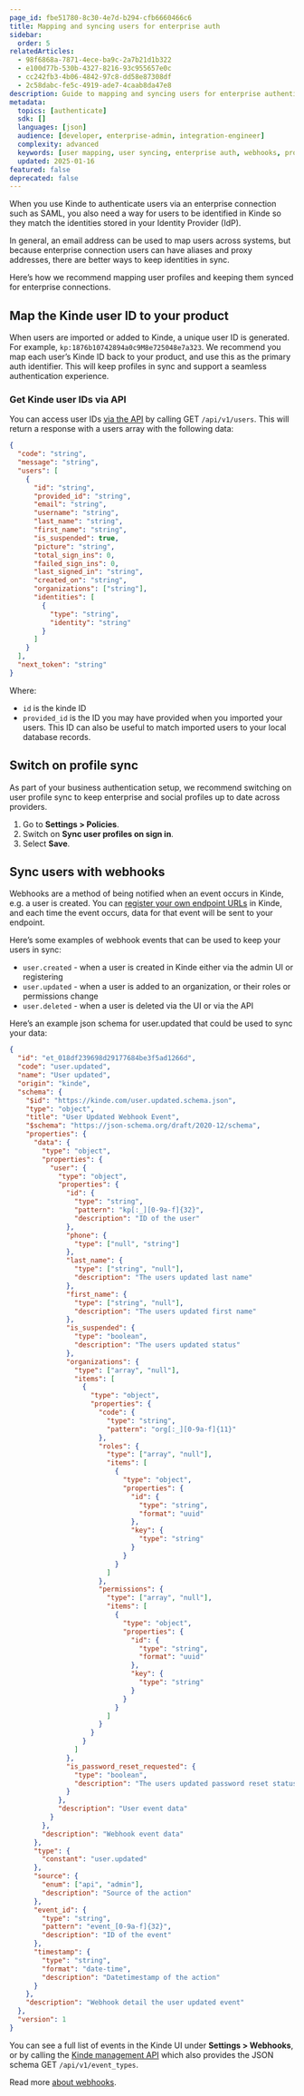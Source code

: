 ```yaml
---
page_id: fbe51780-8c30-4e7d-b294-cfb6660466c6
title: Mapping and syncing users for enterprise auth
sidebar:
  order: 5
relatedArticles:
  - 98f6868a-7871-4ece-ba9c-2a7b21d1b322
  - e100d77b-530b-4327-8216-93c955657e0c
  - cc242fb3-4b06-4842-97c8-dd58e87308df
  - 2c58dabc-fe5c-4919-ade7-4caab8da47e8
description: Guide to mapping and syncing users for enterprise authentication including user ID mapping, profile sync, and webhook integration.
metadata:
  topics: [authenticate]
  sdk: []
  languages: [json]
  audience: [developer, enterprise-admin, integration-engineer]
  complexity: advanced
  keywords: [user mapping, user syncing, enterprise auth, webhooks, profile sync, user ID, API integration]
  updated: 2025-01-16
featured: false
deprecated: false
---
```


When you use Kinde to authenticate users via an enterprise connection such as SAML, you also need a way for users to be identified in Kinde so they match the identities stored in your Identity Provider (IdP).

In general, an email address can be used to map users across systems, but because enterprise connection users can have aliases and proxy addresses, there are better ways to keep identities in sync.

Here’s how we recommend mapping user profiles and keeping them synced for enterprise connections.

## Map the Kinde user ID to your product

When users are imported or added to Kinde, a unique user ID is generated. For example, `kp:1876b10742894a0c9M8e725048e7a323`. We recommend you map each user’s Kinde ID back to your product, and use this as the primary auth identifier. This will keep profiles in sync and support a seamless authentication experience.

### Get Kinde user IDs via API

You can access user IDs [via the API](http://localhost:4321/kinde-apis/management#tag/users/post/api/v1/users/{user_id}/identities) by calling GET `/api/v1/users`. This will return a response with a users array with the following data:

```json
{
  "code": "string",
  "message": "string",
  "users": [
    {
      "id": "string",
      "provided_id": "string",
      "email": "string",
      "username": "string",
      "last_name": "string",
      "first_name": "string",
      "is_suspended": true,
      "picture": "string",
      "total_sign_ins": 0,
      "failed_sign_ins": 0,
      "last_signed_in": "string",
      "created_on": "string",
      "organizations": ["string"],
      "identities": [
        {
          "type": "string",
          "identity": "string"
        }
      ]
    }
  ],
  "next_token": "string"
}
```

Where:

- `id` is the kinde ID
- `provided_id` is the ID you may have provided when you imported your users. This ID can also be useful to match imported users to your local database records.

## Switch on profile sync

As part of your business authentication setup, we recommend switching on user profile sync to keep enterprise and social profiles up to date across providers.

1. Go to **Settings > Policies**.
2. Switch on **Sync user profiles on sign in**.
3. Select **Save**.

## Sync users with webhooks

Webhooks are a method of being notified when an event occurs in Kinde, e.g. a user is created. You can [register your own endpoint URLs](/integrate/webhooks/add-manage-webhooks/) in Kinde, and each time the event occurs, data for that event will be sent to your endpoint.

Here’s some examples of webhook events that can be used to keep your users in sync:

- `user.created` - when a user is created in Kinde either via the admin UI or registering
- `user.updated` - when a user is added to an organization, or their roles or permissions change
- `user.deleted` - when a user is deleted via the UI or via the API

Here’s an example json schema for user.updated that could be used to sync your data:

```json
{
  "id": "et_018df239698d29177684be3f5ad1266d",
  "code": "user.updated",
  "name": "User updated",
  "origin": "kinde",
  "schema": {
    "$id": "https://kinde.com/user.updated.schema.json",
    "type": "object",
    "title": "User Updated Webhook Event",
    "$schema": "https://json-schema.org/draft/2020-12/schema",
    "properties": {
      "data": {
        "type": "object",
        "properties": {
          "user": {
            "type": "object",
            "properties": {
              "id": {
                "type": "string",
                "pattern": "kp[:_][0-9a-f]{32}",
                "description": "ID of the user"
              },
              "phone": {
                "type": ["null", "string"]
              },
              "last_name": {
                "type": ["string", "null"],
                "description": "The users updated last name"
              },
              "first_name": {
                "type": ["string", "null"],
                "description": "The users updated first name"
              },
              "is_suspended": {
                "type": "boolean",
                "description": "The users updated status"
              },
              "organizations": {
                "type": ["array", "null"],
                "items": [
                  {
                    "type": "object",
                    "properties": {
                      "code": {
                        "type": "string",
                        "pattern": "org[:_][0-9a-f]{11}"
                      },
                      "roles": {
                        "type": ["array", "null"],
                        "items": [
                          {
                            "type": "object",
                            "properties": {
                              "id": {
                                "type": "string",
                                "format": "uuid"
                              },
                              "key": {
                                "type": "string"
                              }
                            }
                          }
                        ]
                      },
                      "permissions": {
                        "type": ["array", "null"],
                        "items": [
                          {
                            "type": "object",
                            "properties": {
                              "id": {
                                "type": "string",
                                "format": "uuid"
                              },
                              "key": {
                                "type": "string"
                              }
                            }
                          }
                        ]
                      }
                    }
                  }
                ]
              },
              "is_password_reset_requested": {
                "type": "boolean",
                "description": "The users updated password reset status"
              }
            },
            "description": "User event data"
          }
        },
        "description": "Webhook event data"
      },
      "type": {
        "constant": "user.updated"
      },
      "source": {
        "enum": ["api", "admin"],
        "description": "Source of the action"
      },
      "event_id": {
        "type": "string",
        "pattern": "event_[0-9a-f]{32}",
        "description": "ID of the event"
      },
      "timestamp": {
        "type": "string",
        "format": "date-time",
        "description": "Datetimestamp of the action"
      }
    },
    "description": "Webhook detail the user updated event"
  },
  "version": 1
}
```

You can see a full list of events in the Kinde UI under **Settings > Webhooks**, or by calling the [Kinde management API](/kinde-apis/management#tag/webhooks) which also provides the JSON schema GET `/api/v1/event_types`.

Read more [about webhooks](/integrate/webhooks/about-webhooks/).
